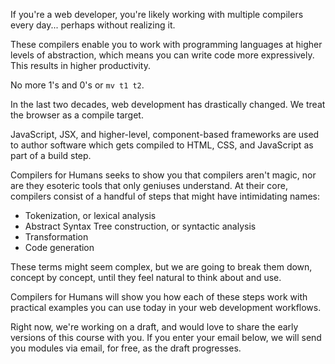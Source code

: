 If you're a web developer, you're likely working with multiple compilers every day... perhaps without realizing it.

These compilers enable you to work with programming languages at higher levels of abstraction, which means you can write code more expressively. This results in higher productivity.

No more 1's and 0's or `mv t1 t2`.

<div className="sm:text-4xl text-2xl font-semibold py-5 text-center sm:-mx-5">
  <div className="dark:text-transparent bg-clip-text bg-gradient-to-tl from-violet-200 to-pink-200">
    In the last two decades, web development has drastically changed. We treat
    the browser as a compile target.
  </div>
</div>

JavaScript, JSX, and higher-level, component-based frameworks are used to author software which gets compiled to HTML, CSS, and JavaScript as part of a build step.

Compilers for Humans seeks to show you that compilers aren't magic, nor are they esoteric tools that only geniuses understand. At their core, compilers consist of a handful of steps that might have intimidating names:

- Tokenization, or lexical analysis
- Abstract Syntax Tree construction, or syntactic analysis
- Transformation
- Code generation

<div className="sm:text-4xl text-2xl font-semibold py-5 text-center sm:-mx-5">
  <div className="dark:text-transparent bg-clip-text bg-gradient-to-tl from-violet-200 to-pink-200">
    These terms might seem complex, but we are going to break them down, concept
    by concept, until they feel natural to think about and use.
  </div>
</div>

Compilers for Humans will show you how each of these steps work with practical examples you can use today in your web development workflows.

Right now, we're working on a draft, and would love to share the early versions of this course with you. If you enter your email below, we will send you modules via email, for free, as the draft progresses.
